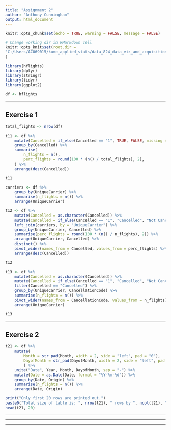 ```yaml
---
title: "Assignment 2"
author: "Anthony Cunningham"
output: html_document
---
```


```r
knitr::opts_chunk$set(echo = TRUE, warning = FALSE, message = FALSE)

# Change working dir in RMarkdown cell
knitr::opts_knit$set(root.dir = 
'C:/Users/AC069015/kumc_applied_stats/data_824_data_viz_and_acquisition/2_data_wrangling'
)

library(hflights)
library(dplyr)
library(stringr)
library(tidyr)
library(ggplot2)

df <- hflights
```

___

## Exercise 1

```r
total_flights <- nrow(df)

t11 <- df %>%
    mutate(Cancelled = if_else(Cancelled == "1", TRUE, FALSE, missing = FALSE)) %>%
    group_by(Cancelled) %>%
    summarise(
        n_flights = n(),
        perc_flights = round(100 * (n() / total_flights), 2),
    ) %>%
    arrange(desc(Cancelled))

t11
```

```r
carriers <- df %>%
    group_by(UniqueCarrier) %>%
    summarise(n_flights = n()) %>%
    arrange(UniqueCarrier)

t12 <- df %>%
    mutate(Cancelled = as.character(Cancelled)) %>%
    mutate(Cancelled = if_else(Cancelled == "1", "Cancelled", "Not Cancelled", missing = "Not Cancelled")) %>%
    left_join(carriers, by = "UniqueCarrier") %>%
    group_by(UniqueCarrier, Cancelled) %>%
    summarise(perc_flights = round(100 * (n() / n_flights), 2)) %>%
    arrange(UniqueCarrier, Cancelled) %>%
    distinct() %>%
    pivot_wider(names_from = Cancelled, values_from = perc_flights) %>%
    arrange(desc(Cancelled))

t12
```

```r
t13 <- df %>%
    mutate(Cancelled = as.character(Cancelled)) %>%
    mutate(Cancelled = if_else(Cancelled == "1", "Cancelled", "Not Cancelled", missing = "Not Cancelled")) %>%
    filter(Cancelled == "Cancelled") %>%
    group_by(UniqueCarrier, CancellationCode) %>%
    summarise(n_flights = n()) %>%
    pivot_wider(names_from = CancellationCode, values_from = n_flights) %>%
    arrange(UniqueCarrier)

t13
```

___

## Exercise 2

```r
t21 <- df %>%
    mutate(
        Month = str_pad(Month, width = 2, side = "left", pad = "0"),
        DayofMonth = str_pad(DayofMonth, width = 2, side = "left", pad = "0")
        ) %>%
    unite("Date", Year, Month, DayofMonth, sep = "-") %>%
    mutate(Date = as.Date(Date, format = "%Y-%m-%d")) %>%
    group_by(Date, Origin) %>%
    summarise(n_flights = n()) %>%
    arrange(Date, Origin)

print("Only first 20 rows are printed out.")
paste0("Total size of table is: ", nrow(t21), " rows by ", ncol(t21), " columns")
head(t21, 20)
```

___
___
___
